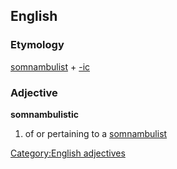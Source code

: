 == English ==
=== Etymology ===
[[somnambulist]] + [[-ic]]
=== Adjective ===
[[Category:English adjectives]]
'''somnambulistic'''
# of or pertaining to a [[somnambulist]]